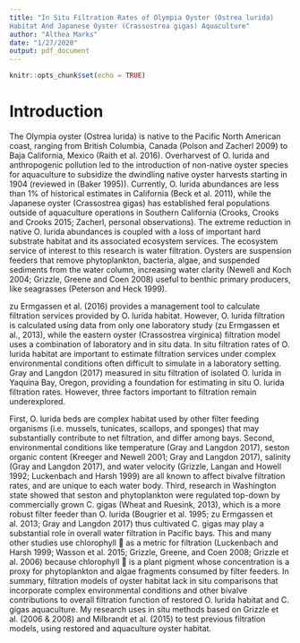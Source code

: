 ```yaml
---
title: "In Situ Filtration Rates of Olympia Oyster (Ostrea lurida) 
Habitat And Japanese Oyster (Crassostrea gigas) Aquaculture"
author: "Althea Marks"
date: "1/27/2020"
output: pdf_document
---
```


```r
knitr::opts_chunk$set(echo = TRUE)
```

# Introduction

The Olympia oyster (Ostrea lurida) is native to the Pacific North American coast, ranging from British Columbia, Canada (Polson and Zacherl 2009) to Baja California, Mexico (Raith et al. 2016). Overharvest of O. lurida and anthropogenic pollution led to the introduction of non-native oyster species for aquaculture to subsidize the dwindling native oyster harvests starting in 1904 (reviewed in (Baker 1995)). Currently, O. lurida abundances are less than 1% of historical estimates in California (Beck et al. 2011), while the Japanese oyster (Crassostrea gigas) has established feral populations outside of aquaculture operations in Southern California (Crooks, Crooks and Crooks 2015; Zacherl, personal observations). The extreme reduction in native O. lurida abundances is coupled with a loss of important hard substrate habitat and its associated ecosystem services. The ecosystem service of interest to this research is water filtration. Oysters are suspension feeders that remove phytoplankton, bacteria, algae, and suspended sediments from the water column, increasing water clarity (Newell and Koch 2004; Grizzle, Greene and Coen 2008) useful to benthic primary producers, like seagrasses (Peterson and Heck 1999). 

zu Ermgassen et al. (2016) provides a management tool to calculate filtration services provided by O. lurida habitat. However, O. lurida filtration is calculated using data from only one laboratory study (zu Ermgassen et al., 2013), while the eastern oyster (Crassostrea virginica) filtration model uses a combination of laboratory and in situ data. In situ filtration rates of O. lurida habitat are important to estimate filtration services under complex environmental conditions often difficult to simulate in a laboratory setting. Gray and Langdon (2017) measured in situ filtration of isolated O. lurida in Yaquina Bay, Oregon, providing a foundation for estimating in situ O. lurida filtration rates. However, three factors important to filtration remain underexplored.
	
First, O. lurida beds are complex habitat used by other filter feeding organisms (i.e. mussels, tunicates, scallops, and sponges) that may substantially contribute to net filtration, and differ among bays. Second, environmental conditions like temperature (Gray and Langdon 2017), seston organic content (Kreeger and Newell 2001; Gray and Langdon 2017), salinity (Gray and Langdon 2017), and water velocity (Grizzle, Langan and Howell 1992; Luckenbach and Harsh 1999) are all known to affect bivalve filtration rates, and are unique to each water body. Third, research in Washington state showed that seston and phytoplankton were regulated top-down by commercially grown C. gigas (Wheat and Ruesink, 2013), which is a more robust filter feeder than O. lurida (Bougrier et al. 1995; zu Ermgassen et al. 2013; Gray and Langdon 2017) thus cultivated C. gigas may play a substantial role in overall water filtration in Pacific bays. This and many other studies use chlorophyll  as a metric for filtration (Luckenbach and Harsh 1999; Wasson et al. 2015; Grizzle, Greene, and Coen 2008; Grizzle et al. 2006) because chlorophyll  is a plant pigment whose concentration is a proxy for phytoplankton and algae fragments consumed by filter feeders. In summary, filtration models of oyster habitat lack in situ comparisons that incorporate complex environmental conditions and other bivalve contributions to overall filtration function of restored O. lurida habitat and C. gigas aquaculture. My research uses in situ methods based on Grizzle et al. (2006 & 2008) and Milbrandt et al. (2015) to test previous filtration models, using restored and aquaculture oyster habitat.


